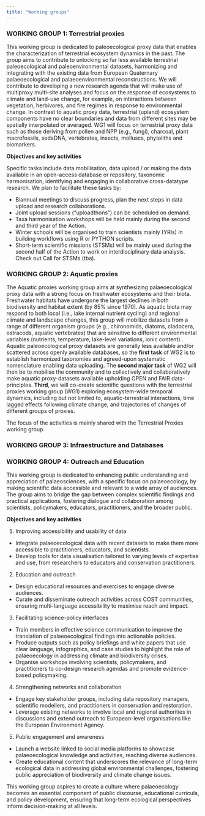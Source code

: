 ```yaml
---
title: "Working groups"
---
```


### WORKING GROUP 1: Terrestrial proxies
This working group is dedicated to paleoecological proxy data that enables the characterization of terrestrial ecosystem dynamics in the past. The group aims to contribute to unlocking so far less available terrestrial paleoecological and paleoenvironmental datasets, harmonizing and integrating with the existing data from European Quaternary palaeoecological and palaeoenvironmental reconstructions. We will contribute to developing a new research agenda that will make use of multiproxy multi-site analyses and focus on the response of ecosystems to climate and land-use change, for example, on interactions between vegetation, herbivores, and fire regimes in response to environmental change.
In contrast to aquatic proxy data, terrestrial (upland) ecosystem components have no clear boundaries and data from different sites may be spatially interpolated or averaged. WG1 will focus on terrestrial proxy data such as those deriving from pollen and NPP (e.g., fungi), charcoal, plant macrofossils, sedaDNA, vertebrates, insects, molluscs, phytoliths and biomarkers. 

**Objectives and key activities**

Specific tasks include data mobilisation, data upload / or making the data available in an open-access database or repository, taxonomic harmonisation, identifying and engaging in collaborative cross-datatype research. We plan to facilitate these tasks by:

+   Biannual meetings to discuss progress, plan the next steps in data upload and research collaborations. 
+   Joint upload sessions (“uploadthons”) can be scheduled on demand. 
+   Taxa harmonisation workshops will be held mainly during the second and third year of the Action. 
+   Winter schools will be organised to train scientists mainly (YRIs) in building workflows using R or PYTHON scripts. 
+   Short-term scientific missions (STSMs) will be mainly used during the second half of the Action to work on interdisciplinary data analysis. Check out Call for STSMs (tba).


### WORKING GROUP 2: Aquatic proxies
The Aquatic proxies working group aims at synthesizing palaeoecological proxy data with a strong focus on freshwater ecosystems and their biota. Freshwater habitats have undergone the largest declines in both biodiversity and habitat extent (by 85% since 1970). As aquatic biota may respond to both local (i.e., lake internal nutrient cycling) and regional climate and landscape changes, this group will mobilize datasets from a range of different organism groups (e.g., chironomids, diatoms, cladocera, ostracods, aquatic vertebrates) that are sensitive to different environmental variables (nutrients, temperature, lake-level variations, ionic content)  . Aquatic paleoecological proxy datasets are generally less available and/or scattered across openly available databases, so the **first task** of WG2 is to establish harmonized taxonomies and agreed-upon systematic nomenclature enabling data uploading. The **second major task** of WG2 will then be to mobilise the community and to collectively and collaboratively make aquatic proxy-datasets available upholding OPEN and FAIR data-principles. **Third**, we will co-create scientific questions with the terrestrial proxies working group (WG1) exploring ecosystem-wide temporal dynamics, including but not limited to, aquatic-terrestrial interactions, time lagged effects following climate change, and trajectories of changes of different groups of proxies.

The focus of the activities is mainly shared with the Terrestrial Proxies working group.

### WORKING GROUP 3: Infraestructure and Databases

### WORKING GROUP 4: Outreach and Education

This working group is dedicated to enhancing public understanding and appreciation of palaeosciences, with a specific focus on palaeoecology, by making scientific data accessible and relevant to a wide array of audiences. The group aims to bridge the gap between complex scientific findings and practical applications, fostering dialogue and collaboration among scientists, policymakers, educators, practitioners, and the broader public.

**Objectives and key activities**

1. Improving accessibility and usability of data
+   Integrate palaeoecological data with recent datasets to make them more accessible to practitioners, educators, and scientists.
+   Develop tools for data visualisation tailored to varying levels of expertise and use, from researchers to educators and conservation practitioners.
2. Education and outreach
  + Design educational resources and exercises to engage diverse audiences.
  + Curate and disseminate outreach activities across COST communities, ensuring multi-language accessibility to maximise reach and impact.
3. Facilitating science-policy interfaces
  + Train members in effective science communication to improve the translation of palaeoecological findings into actionable policies.
  + Produce outputs such as policy briefings and white papers that use clear language, infographics, and case studies to highlight the role of palaeoecology in addressing climate and biodiversity crises.
  + Organise workshops involving scientists, policymakers, and practitioners to co-design research agendas and promote evidence-based policymaking.
4. Strengthening networks and collaboration
  + Engage key stakeholder groups, including data repository managers, scientific modellers, and practitioners in conservation and restoration.
  + Leverage existing networks to involve local and regional authorities in discussions and extend outreach to European-level organisations like the European Environment Agency.
5. Public engagement and awareness
  + Launch a website linked to social media platforms to showcase palaeoecological knowledge and activities, reaching diverse audiences.
  + Create educational content that underscores the relevance of long-term ecological data in addressing global environmental challenges, fostering public appreciation of biodiversity and climate change issues.

This working group aspires to create a culture where palaeoecology becomes an essential component of public discourse, educational curricula, and policy development, ensuring that long-term ecological perspectives inform decision-making at all levels.



